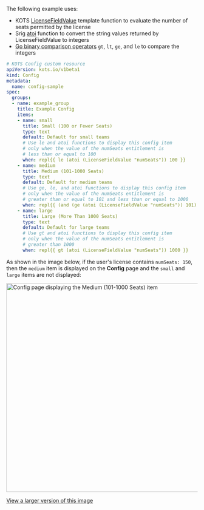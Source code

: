 The following example uses:
* KOTS [LicenseFieldValue](/reference/template-functions-license-context#licensefieldvalue) template function to evaluate the number of seats permitted by the license
* Srig [atoi](https://masterminds.github.io/sprig/conversion.html) function to convert the string values returned by LicenseFieldValue to integers
* [Go binary comparison operators](https://pkg.go.dev/text/template#hdr-Functions) `gt`, `lt`, `ge`, and `le` to compare the integers

```yaml
# KOTS Config custom resource
apiVersion: kots.io/v1beta1
kind: Config
metadata:
  name: config-sample
spec:
  groups:  
  - name: example_group
    title: Example Config
    items:
    - name: small
      title: Small (100 or Fewer Seats)
      type: text
      default: Default for small teams
      # Use le and atoi functions to display this config item 
      # only when the value of the numSeats entitlement is
      # less than or equal to 100
      when: repl{{ le (atoi (LicenseFieldValue "numSeats")) 100 }}
    - name: medium
      title: Medium (101-1000 Seats)
      type: text
      default: Default for medium teams
      # Use ge, le, and atoi functions to display this config item 
      # only when the value of the numSeats entitlement is
      # greater than or equal to 101 and less than or equal to 1000
      when: repl{{ (and (ge (atoi (LicenseFieldValue "numSeats")) 101) (le (atoi (LicenseFieldValue "numSeats")) 1000)) }}
    - name: large
      title: Large (More Than 1000 Seats)
      type: text
      default: Default for large teams
      # Use gt and atoi functions to display this config item 
      # only when the value of the numSeats entitlement is
      # greater than 1000
      when: repl{{ gt (atoi (LicenseFieldValue "numSeats")) 1000 }}
```

As shown in the image below, if the user's license contains `numSeats: 150`, then the `medium` item is displayed on the **Config** page and the `small` and `large` items are not displayed:

<img alt="Config page displaying the Medium (101-1000 Seats) item" src="/images/config-example-numseats.png" width="550px"/>

[View a larger version of this image](/images/config-example-numseats.png)